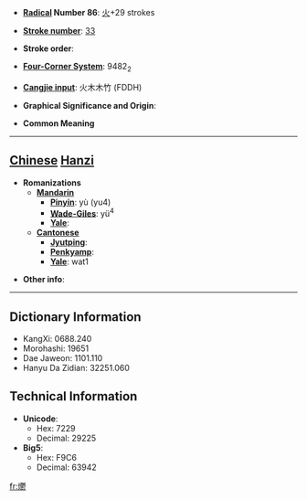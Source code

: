 * '''[[Wiktionary:Chinese radical index| Radical]] Number 86''': [[Wiktionary:Chinese radical index 火|火]]+29 strokes

* '''[[Wiktionary:Chinese total strokes index|Stroke number]]''': [[Wiktionary:Chinese total strokes index 33|33]]

* '''Stroke order''': 

* '''[[Wiktionary:Chinese four corner index|Four-Corner System]]''': 9482<sub>2</sub>

* '''[[Wiktionary:Chinese Cangjie index|Cangjie input]]''': 火木木竹 (FDDH)

* '''Graphical Significance and Origin''': 

* '''Common Meaning'''

----

== [[Chinese]] [[Hanzi]] ==

* '''Romanizations'''
** '''[[Mandarin]]'''
*** '''[[Pinyin]]''': yù (yu4)
*** '''[[Wade-Giles]]''': yü<sup>4</sup>
*** '''[[Yale]]''': 
** '''[[Cantonese]]'''
*** '''[[Jyutping]]''':
*** '''[[Penkyamp]]''': 
*** '''[[Yale]]''': wat1

* '''Other info''': 

----

== Dictionary Information ==

* KangXi: 0688.240
* Morohashi: 19651
* Dae Jaweon: 1101.110
* Hanyu Da Zidian: 32251.060

== Technical Information ==

* '''Unicode''':
** Hex: 7229
** Decimal: 29225
* '''Big5''':
** Hex: F9C6
** Decimal: 63942

[[fr:爩]]